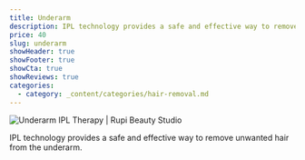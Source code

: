 ```yaml
---
title: Underarm
description: IPL technology provides a safe and effective way to remove unwanted hair from the underarm.
price: 40
slug: underarm
showHeader: true
showFooter: true
showCta: true
showReviews: true
categories:
  - category: _content/categories/hair-removal.md
---
```


![Underarm IPL Therapy | Rupi Beauty Studio](/uploads/services/ipl-therapy.webp 'Underarm IPL Therapy  | Rupi Beauty Studio')

IPL technology provides a safe and effective way to remove unwanted hair from the underarm.
